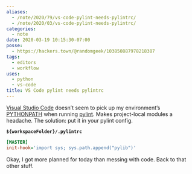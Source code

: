 ```yaml
---
aliases:
  - /note/2020/79/vs-code-pylint-needs-pylintrc/
  - /note/2020/03/vs-code-pylint-needs-pylintrc/
categories:
  - note
date: 2020-03-19 10:15:30-07:00
posse:
  - https://hackers.town/@randomgeek/103850887978218387
tags:
  - editors
  - workflow
uses:
  - python
  - vs-code
title: VS Code pylint needs pylintrc
---
```


[Visual Studio Code](https://code.visualstudio.com/) doesn’t seem to
pick up my environment’s
[PYTHONPATH](https://docs.python.org/3.8/using/cmdline.html#envvar-PYTHONPATH)
when running [pylint](https://www.pylint.org/). Makes project-local
modules a headache. The solution: put it in your pylint config.

**`${workspaceFolder}/.pylintrc`**

```ini
[MASTER]
init-hook='import sys; sys.path.append("pylib")'
```

Okay, I got more planned for today than messing with code. Back to that
other stuff.
